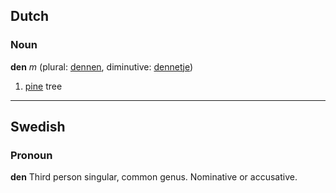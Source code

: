 ==Dutch==
===Noun===
'''den''' ''m'' (plural: [[dennen]], diminutive: [[dennetje]])

# [[pine]] tree
----

==Swedish==
===Pronoun===

'''den''' Third person singular, common genus. Nominative or accusative.